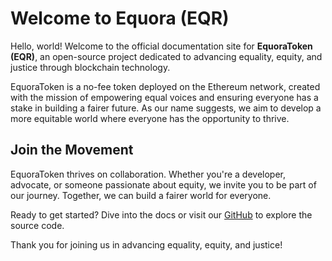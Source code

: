 # Welcome to Equora (EQR)

Hello, world! Welcome to the official documentation site for **EquoraToken (EQR)**, an open-source project dedicated to advancing equality, equity, and justice through blockchain technology.

EquoraToken is a no-fee token deployed on the Ethereum network, created with the mission of empowering equal voices and ensuring everyone has a stake in building a fairer future. As our name suggests, we aim to develop a more equitable world where everyone has the opportunity to thrive.

## Join the Movement

EquoraToken thrives on collaboration. Whether you're a developer, advocate, or someone passionate about equity, we invite you to be part of our journey. Together, we can build a fairer world for everyone.

Ready to get started? Dive into the docs or visit our [GitHub](https://github.com/Equora) to explore the source code.

Thank you for joining us in advancing equality, equity, and justice!
